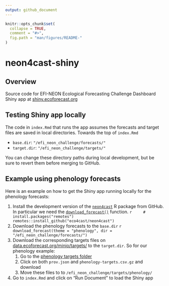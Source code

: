 ```yaml
---
output: github_document
---
```


<!-- README.md is generated from README.Rmd. Please edit that file -->

```r
knitr::opts_chunk$set(
  collapse = TRUE,
  comment = "#>",
  fig.path = "man/figures/README-"
)
```

# neon4cast-shiny

## Overview

Source code for EFI-NEON Ecological Forecasting Challenge Dashboard Shiny app at [shiny.ecoforecast.org](https://shiny.ecoforecast.org/)


## Testing Shiny app locally

The code in `index.Rmd` that runs the app assumes the forecasts and target files are saved in local directories. Towards the top of `index.Rmd`

* `base.dir`: `"/efi_neon_challenge/forecasts/"`
* `target.dir`: `"/efi_neon_challenge/targets/"`

You can change these directory paths during local development, but be sure to revert them before merging to GitHub.


## Example using phenology forecasts

Here is an example on how to get the Shiny app running locally for the phenology forecasts:

1. Install the development version of the [`neon4cast`](https://github.com/eco4cast/neon4cast) R package from GitHub. In particular we need the [`download_forecast()`](https://github.com/eco4cast/neon4cast/blob/main/R/download_forecast.R) function.
    ```r
    # install.packages("remotes")
    remotes::install_github("eco4cast/neon4cast")
    ```
1. Download the phenology forecasts to the `base.dir`
    ```r
    download_forecast(theme = "phenology", dir = "/efi_neon_challenge/forecasts/")
    ```
1. Download the corresponding targets files on [data.ecoforecast.org/minio/targets/](https://data.ecoforecast.org/minio/targets/) to the `target.dir`. So for our phenology example:
    1. Go to the [phenology targets folder](https://data.ecoforecast.org/minio/targets/phenology/)
    1. Click on both `prov.json` and `phenology-targets.csv.gz` and download
    1. Move these files to to `/efi_neon_challenge/targets/phenology/`
1. Go to `index.Rmd` and click on "Run Document" to load the Shiny app
